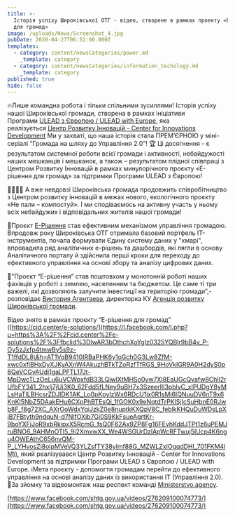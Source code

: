 ```yaml
---
title: >-
  Історія успіху Широківської ОТГ - відео, створене в рамках проекту «Е-рішення
  для громад»
image: /uploads/News/Screenshot_4.jpg
pubDate: 2020-04-27T06:51:00.000Z
templates:
  - category: content/newsCategories/power.md
    _template: category
  - category: content/newsCategories/information_techology.md
    _template: category
published: true
hide: false
---
```


🔥Лише командна робота і тільки спільними зусиллями!
Історія успіху нашої Широківської громади, створена в рамках ініціативи Програми [ULEAD з Європою / ULEAD with Europe](https://www.facebook.com/ULEADwithEurope/?__tn__=K-R\&eid=ARAWqoGC5qlkuvvjFuJN1URampEpLm5U8J7eRs13_2EEfbs0zhLv37AVXbRsYziCj-6bdmFf9rTVnGIe\&fref=mentions&__xts__%5B0%5D=68.ARDbC7V5csmJVeS1Go_P__JfEKRWJ86VhM_rtvh6DGuekcjbm5BL1M0zydWTFNdb-dNS69i3EFVG7lg1oiLtm81jbU3v5dMhxAYMfQ5W6Tao6v9buRDL3MkcBE3qZ79vPFUG9_4C1ZxeDdA5GelfGVh86XZT5O3oaSovVG6kdWgsV-7slxi7e0zAIFkUgFMTvu9OVdggiiyJOWV6QUPKRYTlcPHBaEtQo5FLGHDbnhBMaUWR7xqTlb1QvbKatlxv7NagO3ppSdwwb8JylGjEJC1d7UqfJgrwIavfWilT-TNcU6_DphSWl6zt9kzo9l7TlwYs2tk0xckfWFXUPWNbl_-6nX5JgBDAEeRMZ8YE), яка реалізується [Центр Розвитку Інновацій - Center for Innovations Development](https://www.facebook.com/cid.center/?__tn__=K-R\&eid=ARCpM_RaN6XkYqEoSF1LaRuNADqlcV25UirQa_GeM3_c22XY2qnOD3m6okFEE4dUpO7aRXHIa0RAgSLP\&fref=mentions&__xts__%5B0%5D=68.ARDbC7V5csmJVeS1Go_P__JfEKRWJ86VhM_rtvh6DGuekcjbm5BL1M0zydWTFNdb-dNS69i3EFVG7lg1oiLtm81jbU3v5dMhxAYMfQ5W6Tao6v9buRDL3MkcBE3qZ79vPFUG9_4C1ZxeDdA5GelfGVh86XZT5O3oaSovVG6kdWgsV-7slxi7e0zAIFkUgFMTvu9OVdggiiyJOWV6QUPKRYTlcPHBaEtQo5FLGHDbnhBMaUWR7xqTlb1QvbKatlxv7NagO3ppSdwwb8JylGjEJC1d7UqfJgrwIavfWilT-TNcU6_DphSWl6zt9kzo9l7TlwYs2tk0xckfWFXUPWNbl_-6nX5JgBDAEeRMZ8YE)
Ми у захваті, що наша історія стала ПРЕМ’ЄРНОЮ у міні-серіалі “Громада на шляху до Управління 2.0”!
🏆 Ці
досягнення - є результатом системної роботи всієї громади і активності,
небайдужості наших мешканців і мешканок, а також – результатом плідної
співпраці з Центром Розвитку Інновацій в рамках минулорічного проєкту
«Е-рішення для громад» за підтримки Програми ULEAD з Європою!

🙋‍♂️🙋‍♀️ А вже невдовзі Широківська громада продовжить співробітництво
з Центром розвитку інновацій в межах нового, екологічного проєкту «Не
пали – компостуй». І ми сподіваємось на активну участь у ньому всіх
небайдужих і відповідальних жителів нашої громади!

📌Проєкт [Е-Рішення](https://www.facebook.com/eryshennya/?__tn__=K-R\&eid=ARDb3p1G-9X-tXolOJd9ZQDpvmRTMqY4NGYVz8Ybh-0l3HZbw0taIrIIK0f58APhova8ciJq5QxnyCIX\&fref=mentions&__xts__%5B0%5D=68.ARDbC7V5csmJVeS1Go_P__JfEKRWJ86VhM_rtvh6DGuekcjbm5BL1M0zydWTFNdb-dNS69i3EFVG7lg1oiLtm81jbU3v5dMhxAYMfQ5W6Tao6v9buRDL3MkcBE3qZ79vPFUG9_4C1ZxeDdA5GelfGVh86XZT5O3oaSovVG6kdWgsV-7slxi7e0zAIFkUgFMTvu9OVdggiiyJOWV6QUPKRYTlcPHBaEtQo5FLGHDbnhBMaUWR7xqTlb1QvbKatlxv7NagO3ppSdwwb8JylGjEJC1d7UqfJgrwIavfWilT-TNcU6_DphSWl6zt9kzo9l7TlwYs2tk0xckfWFXUPWNbl_-6nX5JgBDAEeRMZ8YE) став
ефективним механізмом управління громадою. Впродовж року Широківська
ОТГ отримала базовий портфель ІТ-інструментів, почала формувати Єдину
систему даних у "хмарі", впровадила ряд аналітичних е-рішень та
дашбордів, які лягли в основу Аналітичного порталу й здійснила перші
кроки для переходу до ефективного управління на основі збору та аналізу
цифрових даних.

📌"Проєкт “Е-рішення” став поштовхом у монотонній роботі наших фахівців у
роботі з землею, населенням та бюджетом. Це саме ті три важелі, які
дозволяють залучити інвестиції на територію громади”,- розповідає [Виктория Агентаева](https://www.facebook.com/agenta.ewa?__tn__=K-R\&eid=ARAhDiQxg94c19PqsEo4YQXUGySqn3hbwmfH8wEabkhPOvuUsCMJ4syyqKhbgYI4i1mF5pKmWjbD5qhl\&fref=mentions&__xts__%5B0%5D=68.ARDbC7V5csmJVeS1Go_P__JfEKRWJ86VhM_rtvh6DGuekcjbm5BL1M0zydWTFNdb-dNS69i3EFVG7lg1oiLtm81jbU3v5dMhxAYMfQ5W6Tao6v9buRDL3MkcBE3qZ79vPFUG9_4C1ZxeDdA5GelfGVh86XZT5O3oaSovVG6kdWgsV-7slxi7e0zAIFkUgFMTvu9OVdggiiyJOWV6QUPKRYTlcPHBaEtQo5FLGHDbnhBMaUWR7xqTlb1QvbKatlxv7NagO3ppSdwwb8JylGjEJC1d7UqfJgrwIavfWilT-TNcU6_DphSWl6zt9kzo9l7TlwYs2tk0xckfWFXUPWNbl_-6nX5JgBDAEeRMZ8YE), директорка КУ [Агенція розвитку Широківської громади](https://www.facebook.com/Shyrokeagency/?__tn__=K-R\&eid=ARAO6gzWmH1DD0gye5NWM3KhfUbAAsf_d9qhsPB_ScZRpaCOrCFL5ghaGpj00M1fhoL9iT7_nWHHkgRY\&fref=mentions&__xts__%5B0%5D=68.ARDbC7V5csmJVeS1Go_P__JfEKRWJ86VhM_rtvh6DGuekcjbm5BL1M0zydWTFNdb-dNS69i3EFVG7lg1oiLtm81jbU3v5dMhxAYMfQ5W6Tao6v9buRDL3MkcBE3qZ79vPFUG9_4C1ZxeDdA5GelfGVh86XZT5O3oaSovVG6kdWgsV-7slxi7e0zAIFkUgFMTvu9OVdggiiyJOWV6QUPKRYTlcPHBaEtQo5FLGHDbnhBMaUWR7xqTlb1QvbKatlxv7NagO3ppSdwwb8JylGjEJC1d7UqfJgrwIavfWilT-TNcU6_DphSWl6zt9kzo9l7TlwYs2tk0xckfWFXUPWNbl_-6nX5JgBDAEeRMZ8YE).

Відео знято в рамках проєкту “Е-рішення для громад” ([https://cid.center/e-solutions/](https://l.facebook.com/l.php?u=https%3A%2F%2Fcid.center%2Fe-solutions%2F%3Ffbclid%3DIwAR3bOthchXoYgIz0325YQBlr9bB4v_P-Oy5zJxfp4tmwBy5s9z-T1ffdDL8\&h=AT1VqB9410IRBaPHK6y1oGch0G3Lw8ZfM-xwc0xfiBHxDyXJKyAXnW4AkuzhBTkTZoRzfTfRGS_9HoVkIGR9A0H2dyS0p6QeVCGvAUdi1gaLPFTL17Jt-MpDwcTLzOeLu6uVCWpxfdB33LQiwIXtMHSo0vw7XI8EaUGcQvafw8ChIl2rUfbFY341_2hxIj7jUi3K0_62Fdd5fLNey9uBH7x3SzeerIlI3pblyC_xIPUDgY8yMLsHaTlLBHcsrZDJlDK1AK_Lo0pKpylzWx6RDcU1jx0R1sMi6IQNuuDV6nT9x6KnKI5NbZ5DAakEHu6CXpPhBTEsQi_1fGOK0x9eNqtdTrPKlSjIcSuHbnE0RJwb8F_f8g72XC_AXrOoWdxYqiJzkZ0e8nuptkKXQpV8C_feblkKHQuDuWDsLpXiB7FBtyth9ndquN-d7NlfOXib7Gi0S9KkFsueAgrtKr-9boYXFiJoR9xbRkipxX5RcmG_fsQ0F62Ax9ZP8Fg16FEvhKddJTPt1z6uPEMJruBNO6_9AHMnOTI5_9i2XmxwXX_We4WSGUrDzlApWcRFTwuj5IUcp4K6ngu4OWEAthC656nvQM-P_LYHvosZi8oipMVeVQ3YLZsfTY38ylmf88G_MZWLZxIOgqdDHl_701FKM4lM)),
який реалізувався Центр Розвитку Інновацій - Center for Innovations
Development за підтримки Програми ULEAD з Європою / ULEAD with Europe.
ℹ️Мета
проєкту - допомогти громадам перейти до ефективного управління на
основі аналізу даних із використання ІТ (Управління 2.0).
🎥За зйомку та відеомонтаж наш респект команді [Ministerstvo.agency](https://www.facebook.com/MNSTR.agency/?__tn__=K-R\&eid=ARBqh3gXjL8rpxKIL8oPeHwGLRFpTruTtaxm25wVKVKAaEVNOtLe0pMwrnyqhnLisVmNZALGL0vh5ziu\&fref=mentions&__xts__%5B0%5D=68.ARDbC7V5csmJVeS1Go_P__JfEKRWJ86VhM_rtvh6DGuekcjbm5BL1M0zydWTFNdb-dNS69i3EFVG7lg1oiLtm81jbU3v5dMhxAYMfQ5W6Tao6v9buRDL3MkcBE3qZ79vPFUG9_4C1ZxeDdA5GelfGVh86XZT5O3oaSovVG6kdWgsV-7slxi7e0zAIFkUgFMTvu9OVdggiiyJOWV6QUPKRYTlcPHBaEtQo5FLGHDbnhBMaUWR7xqTlb1QvbKatlxv7NagO3ppSdwwb8JylGjEJC1d7UqfJgrwIavfWilT-TNcU6_DphSWl6zt9kzo9l7TlwYs2tk0xckfWFXUPWNbl_-6nX5JgBDAEeRMZ8YE).

[https://www.facebook.com/shtg.gov.ua/videos/276209100074773/](https://www.facebook.com/shtg.gov.ua/videos/276209100074773/)
